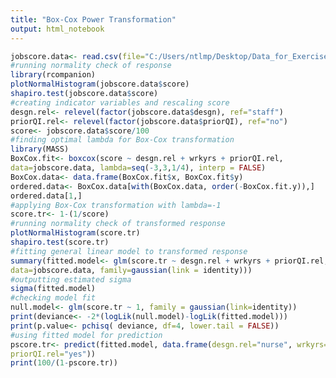 ---
title: "Box-Cox Power Transformation"
output: html_notebook
---

```{r}
jobscore.data<- read.csv(file="C:/Users/ntlmp/Desktop/Data_for_Exercises/Exercise2.2Data.csv", header=TRUE, sep=",")
#running normality check of response
library(rcompanion)
plotNormalHistogram(jobscore.data$score)
shapiro.test(jobscore.data$score)
#creating indicator variables and rescaling score
desgn.rel<- relevel(factor(jobscore.data$desgn), ref="staff")
priorQI.rel<- relevel(factor(jobscore.data$priorQI), ref="no")
score<- jobscore.data$score/100
#finding optimal lambda for Box-Cox transformation
library(MASS)
BoxCox.fit<- boxcox(score ~ desgn.rel + wrkyrs + priorQI.rel, 
data=jobscore.data, lambda=seq(-3,3,1/4), interp = FALSE)
BoxCox.data<- data.frame(BoxCox.fit$x, BoxCox.fit$y)
ordered.data<- BoxCox.data[with(BoxCox.data, order(-BoxCox.fit.y)),]
ordered.data[1,]
#applying Box-Cox transformation with lambda=-1 
score.tr<- 1-(1/score)
#running normality check of transformed response
plotNormalHistogram(score.tr)
shapiro.test(score.tr)
#fitting general linear model to transformed response
summary(fitted.model<- glm(score.tr ~ desgn.rel + wrkyrs + priorQI.rel, 
data=jobscore.data, family=gaussian(link = identity)))
#outputting estimated sigma
sigma(fitted.model)
#checking model fit
null.model<- glm(score.tr ~ 1, family = gaussian(link=identity))
print(deviance<- -2*(logLik(null.model)-logLik(fitted.model)))
print(p.value<- pchisq( deviance, df=4, lower.tail = FALSE))
#using fitted model for prediction
pscore.tr<- predict(fitted.model, data.frame(desgn.rel="nurse", wrkyrs=7, 
priorQI.rel="yes"))
print(100/(1-pscore.tr))


```

